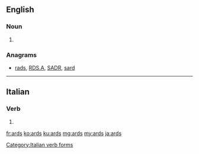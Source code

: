 ==English==

===Noun===
{{head|en|plural}}

# {{plural of|ard|lang=en|nocat=1}}

===Anagrams===
* [[rads#English|rads]], [[RDS.A#English|RDS.A]], [[SADR#English|SADR]], [[sard#English|sard]]

----

==Italian==

===Verb===
{{head|it}}

# {{conjugation of|ardere||1|s|[[past historic]]|lang=it}}

[[Category:Italian verb forms]]

[[fr:ards]]
[[ko:ards]]
[[ku:ards]]
[[mg:ards]]
[[my:ards]]
[[ja:ards]]
